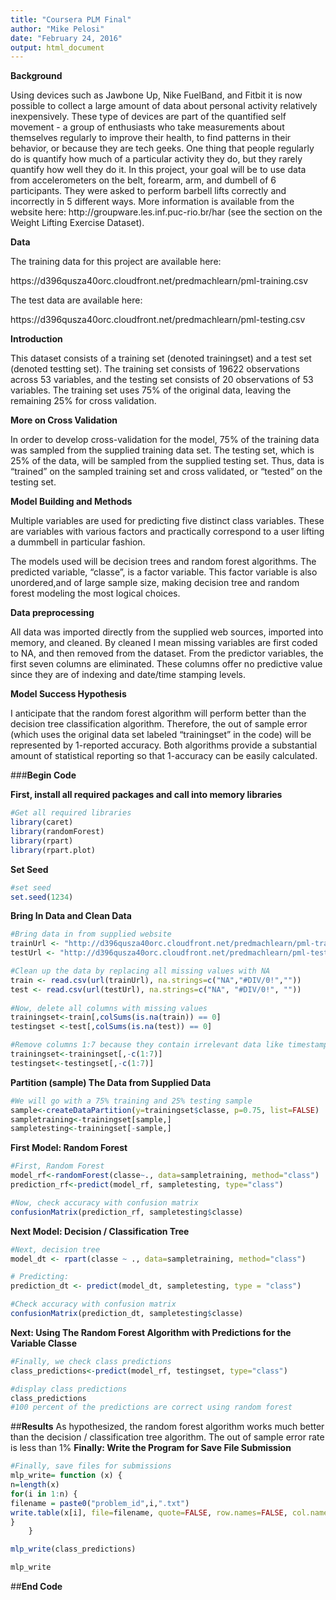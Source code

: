 ---
title: "Coursera PLM Final"
author: "Mike Pelosi"
date: "February 24, 2016"
output: html_document
---

**Background**

Using devices such as Jawbone Up, Nike FuelBand, and Fitbit it is now possible to collect a large amount of data about personal activity relatively inexpensively. These type of devices are part of the quantified self movement - a group of enthusiasts who take measurements about themselves regularly to improve their health, to find patterns in their behavior, or because they are tech geeks. One thing that people regularly do is quantify how much of a particular activity they do, but they rarely quantify how well they do it. In this project, your goal will be to use data from accelerometers on the belt, forearm, arm, and dumbell of 6 participants. They were asked to perform barbell lifts correctly and incorrectly in 5 different ways. More information is available from the website here: http://groupware.les.inf.puc-rio.br/har (see the section on the Weight Lifting Exercise Dataset).

**Data**

The training data for this project are available here:

https://d396qusza40orc.cloudfront.net/predmachlearn/pml-training.csv

The test data are available here:

https://d396qusza40orc.cloudfront.net/predmachlearn/pml-testing.csv

**Introduction**

This dataset consists of a training set (denoted trainingset) and a test set (denoted testting set). The training set consists of 19622 observations across 53 variables, and the testing set consists of 20 observations of 53 variables. The training set uses 75% of the original data, leaving the remaining 25% for cross validation.

**More on Cross Validation**


In order to develop cross-validation for the model, 75% of the training data was sampled from the supplied training data set. The testing set, which is 25% of the data, will be sampled from the supplied testing set. Thus, data is "trained" on the sampled training set and cross validated, or "tested" on the testing set.

**Model Building and Methods**


Multiple variables are used for predicting five distinct class variables. These are variables with various factors and practically correspond to a user lifting a dummbell in particular fashion.

The models used will be decision trees and random forest algorithms. The predicted variable, "classe", is a factor variable. This factor variable is also unordered,and of large sample size, making decision tree and random forest modeling the most logical choices.

**Data preprocessing**


All data was imported directly from the supplied web sources, imported into memory, and cleaned. By cleaned I mean missing variables are first coded to NA, and then removed from the dataset. 
From the predictor variables, the first seven columns are eliminated. These columns offer no predictive value since they are of indexing and date/time stamping levels. 

**Model Success Hypothesis**


I anticipate that the random forest algorithm will perform better than the decision tree classification algorithm. Therefore, the out of sample error (which uses the original data set labeled "trainingset" in the code) will be represented by 1-reported accuracy. Both algorithms provide a substantial amount of statistical reporting so that 1-accuracy can be easily calculated.

###**Begin Code**


**First, install all required packages and call into memory libraries**
```{r}
#Get all required libraries
library(caret)
library(randomForest)
library(rpart)
library(rpart.plot)
```

**Set Seed**
```{r}
#set seed
set.seed(1234)
```

**Bring In Data and Clean Data**
```{r}
#Bring data in from supplied website
trainUrl <- "http://d396qusza40orc.cloudfront.net/predmachlearn/pml-training.csv"
testUrl <- "http://d396qusza40orc.cloudfront.net/predmachlearn/pml-testing.csv"

#Clean up the data by replacing all missing values with NA
train <- read.csv(url(trainUrl), na.strings=c("NA","#DIV/0!",""))
test <- read.csv(url(testUrl), na.strings=c("NA", "#DIV/0!", ""))
 
#Now, delete all columns with missing values
trainingset<-train[,colSums(is.na(train)) == 0]
testingset <-test[,colSums(is.na(test)) == 0]

#Remove columns 1:7 because they contain irrelevant data like timestamp and index
trainingset<-trainingset[,-c(1:7)]
testingset<-testingset[,-c(1:7)]
```

**Partition (sample) The Data from Supplied Data**
```{r}
#We will go with a 75% training and 25% testing sample
sample<-createDataPartition(y=trainingset$classe, p=0.75, list=FALSE)
sampletraining<-trainingset[sample,]
sampletesting<-trainingset[-sample,]
```

**First Model: Random Forest**
```{r}
#First, Random Forest
model_rf<-randomForest(classe~., data=sampletraining, method="class")
prediction_rf<-predict(model_rf, sampletesting, type="class")

#Now, check accuracy with confusion matrix
confusionMatrix(prediction_rf, sampletesting$classe)
```
**Next Model: Decision / Classification Tree**
```{r}
#Next, decision tree
model_dt <- rpart(classe ~ ., data=sampletraining, method="class")

# Predicting:
prediction_dt <- predict(model_dt, sampletesting, type = "class")

#Check accuracy with confusion matrix 
confusionMatrix(prediction_dt, sampletesting$classe)
```
**Next: Using The Random Forest Algorithm with Predictions for the Variable Classe**
```{r}
#Finally, we check class predictions 
class_predictions<-predict(model_rf, testingset, type="class")

#display class predictions
class_predictions
#100 percent of the predictions are correct using random forest
```
##**Results**
As hypothesized, the random forest algorithm works much better than the decision / classification tree algorithm. The out of sample error rate is less than 1%
**Finally: Write the Program for Save File Submission**
```{r}
#Finally, save files for submissions
mlp_write= function (x) {
n=length(x)
for(i in 1:n) {
filename = paste0("problem_id",i,".txt")
write.table(x[i], file=filename, quote=FALSE, row.names=FALSE, col.names=FALSE)
}
	}

mlp_write(class_predictions)

mlp_write
```
##**End Code**
